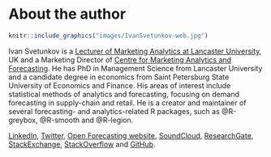 # About the author {-}

```r
knitr::include_graphics("images/IvanSvetunkov-web.jpg")
```

Ivan Svetunkov is a [Lecturer of Marketing Analytics at Lancaster University](https://www.lancaster.ac.uk/lums/people/ivan-svetunkov), UK and a Marketing Director of [Centre for Marketing Analytics and Forecasting](https://www.lancaster.ac.uk/lums/cmaf/). He has PhD in Management Science from Lancaster University and a candidate degree in economics from Saint Petersburg State University of Economics and Finance. His areas of interest include statistical methods of analytics and forecasting, focusing on demand forecasting in supply-chain and retail. He is a creator and maintainer of several forecasting- and analytics-related R packages, such as @R-greybox, @R-smooth and @R-legion.

[LinkedIn](https://www.linkedin.com/in/isvetunkov/), [Twitter](https://twitter.com/iSvetunkov), [Open Forecasting website](https://forecasting.svetunkov.ru/), [SoundCloud](https://soundcloud.com/ivan-svetunkov), [ResearchGate](https://www.researchgate.net/profile/Ivan_Svetunkov), [StackExchange](http://stats.stackexchange.com/users/87585/ivan-svetunkov), [StackOverflow](http://stackoverflow.com/users/5296618/ivan-svetunkov) and [GitHub](https://github.com/config-i1).
